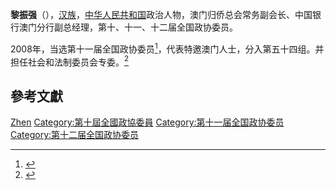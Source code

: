 '''黎振强'''（{{bd|1948年||}}），[[汉族|汉族]]，[[中华人民共和国|中华人民共和国]]政治人物，澳门归侨总会常务副会长、中国银行澳门分行副总经理，第十、十一、十二届全国政协委员。

2008年，当选第十一届全国政协委员<ref>{{cite news|title=第十一届全国政协委员名单|url=http://www.indaa.com.cn/zt/2009qglh/zxzs/200903/t20090303_127573.html|accessdate=2013-04-09|newspaper=新华社北京1月25日电 中国人民政治协商会议第十一届全国委员会委员名单(共2237人，2008年1月25日政协第十届全国委员会常务委员会第二十次会议通过)|date=2008年1月25日|deadurl=yes|archiveurl=https://web.archive.org/web/20130928014403/http://www.indaa.com.cn/zt/2009qglh/zxzs/200903/t20090303_127573.html|archivedate=2013年9月28日}}</ref>，代表特邀澳门人士，分入第五十四组。并担任社会和法制委员会专委。<ref>{{cite news|title=全国政协信息-黎振强|url=http://www.cppcc.gov.cn/CMS/wylibary/showJcwyxtInfoWylibary.action?tabJcwyxt.guid=11W0020160&wytype=wjwy|accessdate=2013-04-11|newspaper=全国政协委员会}}</ref>

== 參考文獻 ==
{{reflist}}

{{中国政治人物小作品}}
{{中华全国归国华侨联合会第九届委员会}}
{{中华全国归国华侨联合会第十届委员会}}

{{Authority control}}
{{DEFAULTSORT:Li黎}}
[[Category:黎姓|Zhen]]
[[Category:第十屆全國政協委員|Category:第十屆全國政協委員]]
[[Category:第十一届全国政协委员|Category:第十一届全国政协委员]]
[[Category:第十二届全国政协委员|Category:第十二届全国政协委员]]
